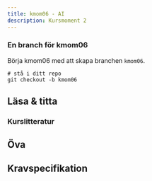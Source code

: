 ```yaml
---
title: kmom06 - AI
description: Kursmoment 2
---
```


### En branch för kmom06

Börja kmom06 med att skapa branchen `kmom06`.

```shell
# stå i ditt repo
git checkout -b kmom06
```


## Läsa & titta

### Kurslitteratur


## Öva


## Kravspecifikation